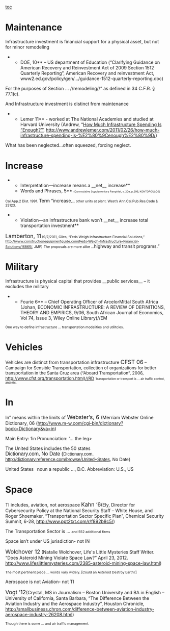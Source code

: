 [[toc]]
=Maintenance= 

Infrastructure investment is financial support for a physical asset, but not for minor remodeling
**DOE, 10** – US department of Education (“Clarifying Guidance on American Recovery and Reinvestment Act of 2009 Section 1512 Quarterly Reporting”, American Recovery and reinvestment Act, www2.ed.gov/policy/gen/.../guidance-1512-quarterly-reporting.doc)
For the purposes of Section ... //remodeling//” as defined in 34 C.F.R. § 77.1(c).

And Infrastructure investment is distinct from maintenance
**Lemer 11** - worked at The National Academies and studied at Harvard University (Andrew, “[[http://www.andrewlemer.com/2011/02/26/how-much-infrastructure-spending-is-%e2%80%9cenough%e2%80%9d/|How Much Infrastructure Spending Is “Enough?’”]], [[http://www.andrewlemer.com/2011/02/26/how-much-infrastructure-spending-is-%E2%80%9Cenough%E2%80%9D/]])

What has been neglected...often squeezed, forcing neglect.

=Increase= 
**Interpretation—increase means a __net__ increase**
**Words and Phrases, 5** <span style="font-size: 6pt;">(Cummulative Supplementary Pamphlet, v. 20a, p.295, KONTOPOULOS)</span>
<span style="font-size: 8pt;">Cal.App.2 Dist. 1991. </span>Term “increase<span style="font-size: 8pt;">,... other units at plant. West’s Ann.Cal.Pub.Res.Code § 25123.</span>

**Violation—an infrastructure bank won’t __net__ increase total transportation investment**
<span style="font-size: 13pt;">Lamberton, 11</span><span style="font-size: 8pt;"> (9/7/2011, Giles, “Feds Weigh Infrastructure Financial Solutions,” [[http://www.constructionequipmentguide.com/Feds-Weigh-Infrastructure-Financial-Solutions/16865/]], JMP)</span>
<span style="font-size: 8pt;">The proposals are more alike ...</span>highway and transit programs.”
=Military= 
Infrastructure is physical capital that provides __public services__ – it excludes the military
**Fourie 6** – Chief Operating Officer of ArcelorMittal South Africa (Johan, ECONOMIC INFRASTRUCTURE: A REVIEW OF DEFINITIONS, THEORY AND EMPIRICS, 9/06, South African Journal of Economics, Vol 74, Issue 3, Wiley Online Library)//EM

<span style="font-size: 8pt;">One way to define infrastructure ... transportation modalities and utilitcies.</span>
=Vehicles= 
Vehicles are distinct from transportation infrastructure
<span style="font-size: 13pt;">CFST 06</span><span style="font-size: 10pt;"> – Campaign for Sensible Transportation, collection of organizations for better transportation in the Santa Cruz area (“Aboard Transportation”, 2006, http://www.cfst.org/transportation.html)//RD</span>
<span style="font-size: 7pt;">Transportation or transport is ... air traffic control, and etc.</span>

=In= 

In” means within the limits of
<span style="font-size: 13pt;">Webster’s, 6 </span>(Merriam Webster Online Dictionary, 06 ([[http://www.m-w.com/cgi-bin/dictionary?book=Dictionary&va=in]])

Main Entry: 1in Pronunciation: '... the leg><in the summer>

The United States includes the 50 states
<span style="display: block; text-align: left;"><span style="display: block; text-align: left;"><span style="font-family: Calibri,sans-serif; font-size: 12pt;">Dictionary.com, No Date (</span><span style="font-family: Calibri,sans-serif;">Dictionary.com, [[http://dictionary.reference.com/browse/United+States]], No Date)</span></span></span>

<span class="StyleBoldUnderline">United States</span>  noun a republic ..., D.C. Abbreviation: U.S., US

=Space= 

TI includes, aviation, not aerospace
<span style="font-size: 13pt;">Kahn ‘6</span>(Ely, Director for Cybersecurity Policy at the National Security Staff – White House, and Roger Shoemaker, “Transportation Sector Specific Plan”, Chemical Security Summit, 6-28, [[http://www.ppt2txt.com/r/f892b8c5/]])

<span class="StyleBoldUnderline">The Transportation Sector is ... </span><span style="font-size: 8pt;">and 552 additional firms</span>


Space isn’t under US jurisdiction- not IN

<span style="font-size: 13pt;">Wolchover 12</span> (Natalie Wolchover, Life's Little Mysteries Staff Writer. “Does Asteroid Mining Violate Space Law?” April 23, 2012. [[http://www.lifeslittlemysteries.com/2385-asteroid-mining-space-law.html]])



<span style="font-size: 8pt;">The most pertinent piece ... words vary widely. [Could an Asteroid Destroy Earth?]</span>


Aerospace is not Aviation- not TI

<span style="font-size: 13pt;">Vogt ’12</span>(Crystal, MS in Journalism – Boston University and BA in English – University of California, Santa Barbara, “The Difference Between the Aviation Industry and the Aerospace Industry”, Houston Chronicle, http://smallbusiness.chron.com/difference-between-aviation-industry-aerospace-industry-26208.html)

<span style="font-size: 8pt;">Though there is some ... and air traffic management.</span>